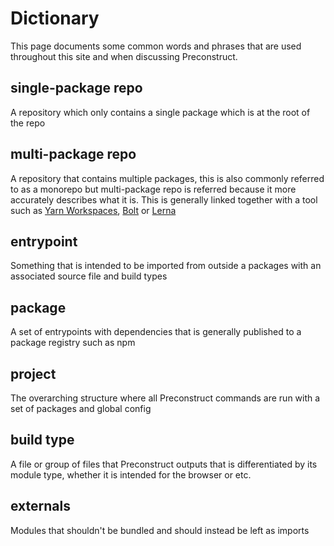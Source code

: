 # Dictionary

This page documents some common words and phrases that are used throughout this site and when discussing Preconstruct.

## single-package repo

A repository which only contains a single package which is at the root of the repo

## multi-package repo

A repository that contains multiple packages, this is also commonly referred to as a monorepo but multi-package repo is referred because it more accurately describes what it is. This is generally linked together with a tool such as [Yarn Workspaces](https://yarnpkg.com/lang/en/docs/workspaces/), [Bolt](https://github.com/boltpkg/bolt) or [Lerna](https://lerna.js.org/)

## entrypoint

Something that is intended to be imported from outside a packages with an associated source file and build types

## package

A set of entrypoints with dependencies that is generally published to a package registry such as npm

## project

The overarching structure where all Preconstruct commands are run with a set of packages and global config

## build type

A file or group of files that Preconstruct outputs that is differentiated by its module type, whether it is intended for the browser or etc.

## externals

Modules that shouldn't be bundled and should instead be left as imports
